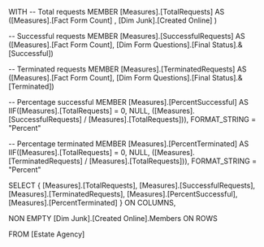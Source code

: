 WITH
-- Total requests 
MEMBER [Measures].[TotalRequests] AS
    ([Measures].[Fact Form Count] , [Dim Junk].[Created Online] )

-- Successful requests
MEMBER [Measures].[SuccessfulRequests] AS
    ([Measures].[Fact Form Count], [Dim Form Questions].[Final Status].&[Successful])

-- Terminated requests
MEMBER [Measures].[TerminatedRequests] AS
    ([Measures].[Fact Form Count], [Dim Form Questions].[Final Status].&[Terminated])

-- Percentage successful
MEMBER [Measures].[PercentSuccessful] AS
    IIF([Measures].[TotalRequests] = 0, NULL,
        ([Measures].[SuccessfulRequests] / [Measures].[TotalRequests])),
    FORMAT_STRING = "Percent"

-- Percentage terminated
MEMBER [Measures].[PercentTerminated] AS
    IIF([Measures].[TotalRequests] = 0, NULL,
        ([Measures].[TerminatedRequests] / [Measures].[TotalRequests])),
    FORMAT_STRING = "Percent"

SELECT
{
    [Measures].[TotalRequests],
    [Measures].[SuccessfulRequests],
    [Measures].[TerminatedRequests],
    [Measures].[PercentSuccessful],
    [Measures].[PercentTerminated]
} ON COLUMNS,

NON EMPTY 
[Dim Junk].[Created Online].Members ON ROWS

FROM [Estate Agency]
